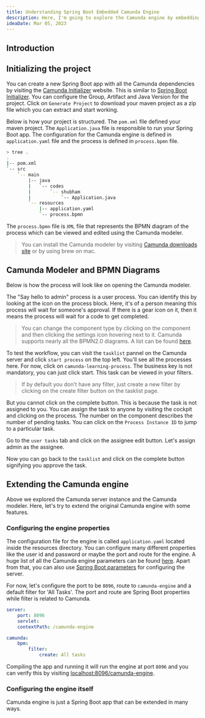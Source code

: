 ```yaml
---
title: Understanding Spring Boot Embedded Camunda Engine 
description: Here, I'm going to explore the Camunda engine by embedding it into a Spring Boot application (using Java 8 and Maven).  
ideaDate: Mar 05, 2023
---
```


## Introduction

## Initializing the project

You can create a new Spring Boot app with all the Camunda dependencies by visiting the [Camunda Initializer](https://start.camunda.com/) website.
This is similar to [Spring Boot Initializer](https://start.spring.io/). 
You can configure the Group, Artifact and Java Version for the project.
Click on `Generate Project` to download your maven project as a zip file which you can extract and start working.

<BlogImage src={CamundaInitilizerPNG} alt="" />

Below is how your project is structured. 
The `pom.xml` file defined your maven project.
The `Application.java` file is responsible to run your Spring Boot app.
The configuration for the Camunda engine is defined in `application.yaml` file 
and the process is defined in `process.bpmn` file. 

```bash
> tree .
.
|-- pom.xml
`-- src
    `-- main
        |-- java
        |   `-- codes
        |       `-- shubham
        |           `-- Application.java
        `-- resources
            |-- application.yaml
            `-- process.bpmn
```

The `process.bpmn` file is `XML` file that represents the BPMN diagram of the process
which can be viewed and edited using the Camunda modeler. 

> You can install the Camunda modeler by visiting [Camunda downloads site](https://camunda.com/download/modeler/) or by using brew on mac.

## Camunda Modeler and BPMN Diagrams

Below is how the process will look like on opening the Camunda modeler.

<BlogImage src={CamundaModelerPNG} alt="" />

The "Say hello to admin" process is a user process. 
You can identify this by looking at the icon on the process block. 
Here, it's of a person meaning this process will wait for someone's approval. 
If there is a gear icon on it, then it means the process will wait for a code to get completed.

> You can change the component type by clicking on the component and then clicking the settings icon hovering next to it. 
 Camunda supports nearly all the BPMN2.0 diagrams. A list can be found [here](https://docs.camunda.io/docs/components/modeler/bpmn/bpmn-coverage/).

To test the workflow, you can visit the `tasklist` pannel on the Camunda server and click `start process` on the top left.
You'll see all the processes here.
For now, click on `camunda-learning-process`. 
The business key is not mandatory, you can just click start. 
This task can be viewed in your filters.

> If by default you don't have any filter, just create a new filter by clicking on the create filter button on the tasklist page.

<BlogImage src={CamundaTaskListPNG} alt="" aspectRatio={2/1}/>

But you cannot click on the complete button. 
This is because the task is not assigned to you.
You can assign the task to anyone by visiting the cockpit and clicking on the process.
The number on the component describes the number of pending tasks.
You can click on the `Process Instance ID` to jump to a particular task.

<BlogImage src={CamundaProcess1PNG} alt="" aspectRatio={16/9}/>

Go to the `user tasks` tab and click on the assignee edit button.
Let's assign admin as the assignee. 

<BlogImage src={CamundaProcess2PNG} alt="" aspectRatio={16/9}/>

Now you can go back to the `tasklist` and click on the complete button signifying you approve the task.

<BlogImage src={CamundaProcess3PNG} alt="" aspectRatio={16/9}/>

## Extending the Camunda engine

Above we explored the Camunda server instance and the Camunda modeler.
Here, let's try to extend the original Camunda engine with some features.

### Configuring the engine properties

The configuration file for the engine is called `application.yaml` located inside the resources directory.
You can configure many different properties like the user id and password or maybe the port and route for the engine.
A huge list of all the Camunda engine parameters can be found [here](https://docs.camunda.org/manual/latest/user-guide/spring-boot-integration/configuration/#camunda-engine-properties).
Apart from that, you can also use [Spring Boot parameters](https://docs.spring.io/spring-boot/docs/current/reference/html/application-properties.html) for configuring the server. 

For now, let's configure the port to be `8096`, route to `camunda-engine` and a default filter for 'All Tasks'.
The port and route are Spring Boot properties while filter is related to Camunda.

```yaml
server:
    port: 8096
    servlet:
    contextPath: /camunda-engine

camunda:
    bpm:
        filter:
            create: All tasks

```

Compiling the app and running it will run the engine at port `8096` and you can verify this by visiting [localhost:8096/camunda-engine](http://localhost:8096/camunda-engine).

### Configuring the engine itself

Camunda engine is just a Spring Boot app that can be extended in many ways. 